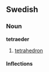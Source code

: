 ==Swedish==
===Noun===
'''tetraeder'''
#[[tetrahedron]]

====Inflections====
{{sv-noun|gender=Common|tetraeder|tetraedern|tetraedrar|tetraedrarna|tetraeders|tetraederns|tetraedrars|tetraedrarnas}}